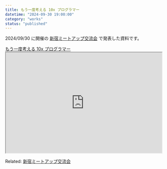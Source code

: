 ```yaml
---
title: もう一度考える 10x プログラマー
datetime: "2024-09-30 19:00:00"
category: "works"
status: "published"
---
```


2024/09/30 に開催の [新宿ミートアップ交流会](/contents/005-shinjuku-meetup-v0) で発表した資料です。

<a href="https://slides-nasjp.vercel.app/20240930_meetup_v0_rethink_10x_programmer/output.html" target="_blank" rel="noopener noreferrer">
  もう一度考える 10x プログラマー
</a>

<iframe 
  src="https://slides-nasjp.vercel.app/20240930_meetup_v0_rethink_10x_programmer/output.html" 
  width="100%" 
  height="324px" 
  allow="screen-wake-lock">
</iframe>



Related: [新宿ミートアップ交流会](/contents/005-shinjuku-meetup-v0)
